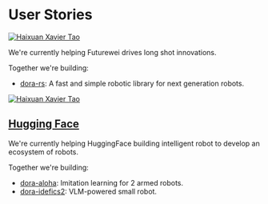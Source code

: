 # User Stories

<div class="col col--12">
  <div class="avatar margin--lg">
    <a
      href="https://www.futurewei.com/"
      target="_blank"
      rel="noopener noreferrer"
      class="avatar__photo-link"
    >
      <img
        class=""
        src="https://www.futurewei.com/images/futurewei-logo-swirl-200x57.png"
        alt="Haixuan Xavier Tao"
      />
    </a>
  </div>
</div>

We're currently helping Futurewei drives long shot innovations.

Together we're building:

- [dora-rs](https://github.com/dora-rs/dora): A fast and simple robotic library for next generation robots.

<div class="col col--12">
  <div class="avatar margin--lg">
    <a
      href="https://huggingface.co/"
      target="_blank"
      rel="noopener noreferrer"
      class="avatar__photo-link"
    >
      <img
        class=""
        src="https://huggingface.co/front/assets/huggingface_logo-noborder.svg"
        alt="Haixuan Xavier Tao"
      />
    </a>
    <div class="avatar__intro">
      <div class="avatar__name">
        <a
          href="https://huggingface.co"
          target="_blank"
          rel="noopener noreferrer"
        >
          <h2>Hugging Face</h2>
        </a>
      </div>
    </div>
  </div>
</div>

We're currently helping HuggingFace building intelligent robot to develop an ecosystem of robots.

Together we're building:

- [dora-aloha](https://github.com/dora-rs/dora-aloha): Imitation learning for 2 armed robots.
- [dora-idefics2](https://huggingface.co/datasets/dora-rs/dora-idefics2): VLM-powered small robot.
